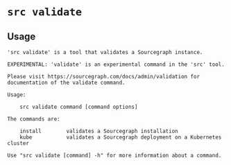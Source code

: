 # `src validate`



## Usage

```
'src validate' is a tool that validates a Sourcegraph instance.

EXPERIMENTAL: 'validate' is an experimental command in the 'src' tool.

Please visit https://sourcegraph.com/docs/admin/validation for documentation of the validate command.

Usage:

	src validate command [command options]

The commands are:

	install        validates a Sourcegraph installation
	kube           validates a Sourcegraph deployment on a Kubernetes cluster

Use "src validate [command] -h" for more information about a command.


```
